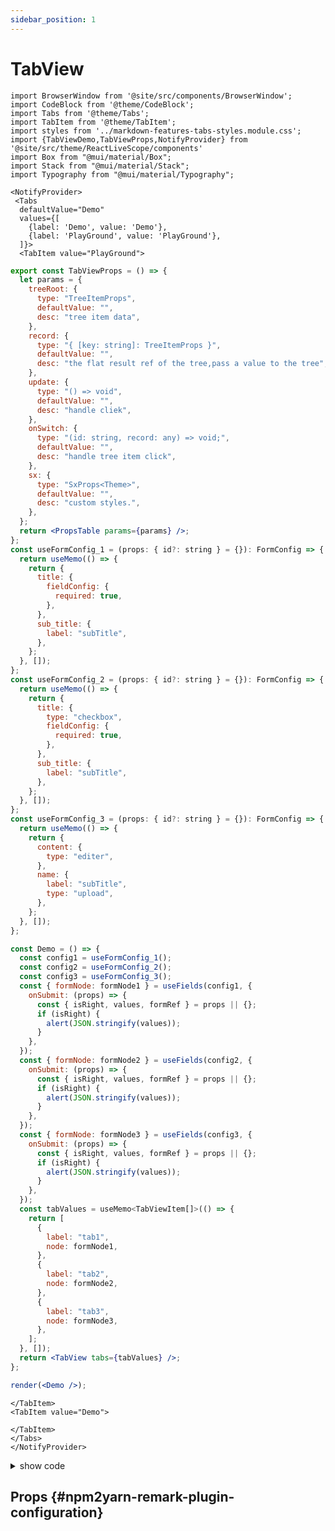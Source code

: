 ```yaml
---
sidebar_position: 1
---
```


# TabView



```mdx-code-block
import BrowserWindow from '@site/src/components/BrowserWindow';
import CodeBlock from '@theme/CodeBlock';
import Tabs from '@theme/Tabs';
import TabItem from '@theme/TabItem';
import styles from '../markdown-features-tabs-styles.module.css';
import {TabViewDemo,TabViewProps,NotifyProvider} from '@site/src/theme/ReactLiveScope/components'
import Box from "@mui/material/Box";
import Stack from "@mui/material/Stack";
import Typography from "@mui/material/Typography";
```

```mdx-code-block
<NotifyProvider>
 <Tabs
  defaultValue="Demo"
  values={[
    {label: 'Demo', value: 'Demo'},
    {label: 'PlayGround', value: 'PlayGround'},
  ]}>
  <TabItem value="PlayGround">
```

```jsx live noInline
export const TabViewProps = () => {
  let params = {
    treeRoot: {
      type: "TreeItemProps",
      defaultValue: "",
      desc: "tree item data",
    },
    record: {
      type: "{ [key: string]: TreeItemProps }",
      defaultValue: "",
      desc: "the flat result ref of the tree,pass a value to the tree",
    },
    update: {
      type: "() => void",
      defaultValue: "",
      desc: "handle cliek",
    },
    onSwitch: {
      type: "(id: string, record: any) => void;",
      defaultValue: "",
      desc: "handle tree item click",
    },
    sx: {
      type: "SxProps<Theme>",
      defaultValue: "",
      desc: "custom styles.",
    },
  };
  return <PropsTable params={params} />;
};
const useFormConfig_1 = (props: { id?: string } = {}): FormConfig => {
  return useMemo(() => {
    return {
      title: {
        fieldConfig: {
          required: true,
        },
      },
      sub_title: {
        label: "subTitle",
      },
    };
  }, []);
};
const useFormConfig_2 = (props: { id?: string } = {}): FormConfig => {
  return useMemo(() => {
    return {
      title: {
        type: "checkbox",
        fieldConfig: {
          required: true,
        },
      },
      sub_title: {
        label: "subTitle",
      },
    };
  }, []);
};
const useFormConfig_3 = (props: { id?: string } = {}): FormConfig => {
  return useMemo(() => {
    return {
      content: {
        type: "editer",
      },
      name: {
        label: "subTitle",
        type: "upload",
      },
    };
  }, []);
};

const Demo = () => {
  const config1 = useFormConfig_1();
  const config2 = useFormConfig_2();
  const config3 = useFormConfig_3();
  const { formNode: formNode1 } = useFields(config1, {
    onSubmit: (props) => {
      const { isRight, values, formRef } = props || {};
      if (isRight) {
        alert(JSON.stringify(values));
      }
    },
  });
  const { formNode: formNode2 } = useFields(config2, {
    onSubmit: (props) => {
      const { isRight, values, formRef } = props || {};
      if (isRight) {
        alert(JSON.stringify(values));
      }
    },
  });
  const { formNode: formNode3 } = useFields(config3, {
    onSubmit: (props) => {
      const { isRight, values, formRef } = props || {};
      if (isRight) {
        alert(JSON.stringify(values));
      }
    },
  });
  const tabValues = useMemo<TabViewItem[]>(() => {
    return [
      {
        label: "tab1",
        node: formNode1,
      },
      {
        label: "tab2",
        node: formNode2,
      },
      {
        label: "tab3",
        node: formNode3,
      },
    ];
  }, []);
  return <TabView tabs={tabValues} />;
};

render(<Demo />);
```

```mdx-code-block
</TabItem>
<TabItem value="Demo">
```

<BrowserWindow>
  <TabViewDemo />
</BrowserWindow>

```mdx-code-block
</TabItem>
</Tabs>
</NotifyProvider>
```

<details>
  <summary>show code</summary>
```mdx-code-block
<Tabs>
<TabItem value="componennt">
```

```tsx {5,8,12,41-61} showLineNumbers
import PropsTable from "@site/src/components/PropsTable";
import { FormConfig, TabView, TabViewItem, useFields } from "mui-eazy";
import { useMemo } from "react";
const useFormConfig_1 = (props: { id?: string } = {}): FormConfig => {
  return useMemo(() => {
    return {
      title: {
        fieldConfig: {
          required: true,
        },
      },
      sub_title: {
        label: "subTitle",
      },
    };
  }, []);
};
const useFormConfig_2 = (props: { id?: string } = {}): FormConfig => {
  return useMemo(() => {
    return {
      title: {
        type: "checkbox",
        fieldConfig: {
          required: true,
        },
      },
      sub_title: {
        label: "subTitle",
      },
    };
  }, []);
};
const useFormConfig_3 = (props: { id?: string } = {}): FormConfig => {
  return useMemo(() => {
    return {
      content: {
        type: "editer",
      },
      name: {
        label: "subTitle",
        type: "upload",
      },
    };
  }, []);
};

const Demo = () => {
  const config1 = useFormConfig_1();
  const config2 = useFormConfig_2();
  const config3 = useFormConfig_3();
  const { formNode: formNode1 } = useFields(config1, {
    onSubmit: (props) => {
      const { isRight, values, formRef } = props || {};
      if (isRight) {
        alert(JSON.stringify(values));
      }
    },
  });
  const { formNode: formNode2 } = useFields(config2, {
    onSubmit: (props) => {
      const { isRight, values, formRef } = props || {};
      if (isRight) {
        alert(JSON.stringify(values));
      }
    },
  });
  const { formNode: formNode3 } = useFields(config3, {
    onSubmit: (props) => {
      const { isRight, values, formRef } = props || {};
      if (isRight) {
        alert(JSON.stringify(values));
      }
    },
  });
  const tabValues = useMemo<TabViewItem[]>(() => {
    return [
      {
        label: "tab1",
        node: formNode1,
      },
      {
        label: "tab2",
        node: formNode2,
      },
      {
        label: "tab3",
        node: formNode3,
      },
    ];
  }, []);
  return <TabView tabs={tabValues} />;
};
```

```mdx-code-block
</TabItem>
<TabItem value="data">
```

```tsx {61-68} showLineNumbers
export const imgeList = [
  "https://qiniu.moderate.run/img/20220831081227.png",
  "https://qiniu.moderate.run/img/QQ20230420-204615%402x.png",
  "https://qiniu.moderate.run/img/QQ20230420-205004%402x.png",
  "https://qiniu.moderate.run/img/20220831081227.png",
  "https://qiniu.moderate.run/img/QQ20230420-204615%402x.png",
  "https://qiniu.moderate.run/img/QQ20230420-205004%402x.png",
  "https://qiniu.moderate.run/img/20220831081227.png",
  "https://qiniu.moderate.run/img/QQ20230420-204615%402x.png",
  "https://qiniu.moderate.run/img/QQ20230420-205004%402x.png",
];
```

```mdx-code-block
</TabItem>
</Tabs>
```

</details>

## Props {#npm2yarn-remark-plugin-configuration}

<TabViewProps />
